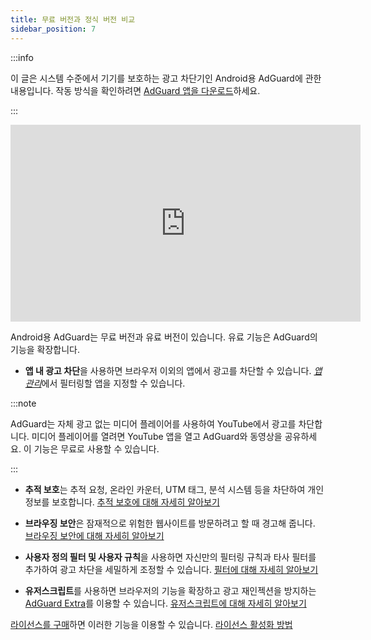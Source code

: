 ```yaml
---
title: 무료 버전과 정식 버전 비교
sidebar_position: 7
---
```


:::info

이 글은 시스템 수준에서 기기를 보호하는 광고 차단기인 Android용 AdGuard에 관한 내용입니다. 작동 방식을 확인하려면 [AdGuard 앱을 다운로드](https://agrd.io/download-kb-adblock)하세요.

:::

<iframe width="560" height="315" src="https://www.youtube-nocookie.com/embed/xNOeHpZgjFo" title="YouTube video player" frameborder="0" allow="accelerometer; autoplay; clipboard-write; encrypted-media; gyroscope; picture-in-picture" allowfullscreen></iframe>

Android용 AdGuard는 무료 버전과 유료 버전이 있습니다. 유료 기능은 AdGuard의 기능을 확장합니다.

- **앱 내 광고 차단**을 사용하면 브라우저 이외의 앱에서 광고를 차단할 수 있습니다. [_앱 관리_](/adguard-for-android/features/app-management)에서 필터링할 앱을 지정할 수 있습니다.

:::note

AdGuard는 자체 광고 없는 미디어 플레이어를 사용하여 YouTube에서 광고를 차단합니다. 미디어 플레이어를 열려면 YouTube 앱을 열고 AdGuard와 동영상을 공유하세요. 이 기능은 무료로 사용할 수 있습니다.

:::

- **추적 보호**는 추적 요청, 온라인 카운터, UTM 태그, 분석 시스템 등을 차단하여 개인정보를 보호합니다. [추적 보호에 대해 자세히 알아보기](/adguard-for-android/features/protection/tracking-protection)

- **브라우징 보안**은 잠재적으로 위험한 웹사이트를 방문하려고 할 때 경고해 줍니다. [브라우징 보안에 대해 자세히 알아보기](/adguard-for-android/features/protection/browsing-security)

- **사용자 정의 필터 및 사용자 규칙**을 사용하면 자신만의 필터링 규칙과 타사 필터를 추가하여 광고 차단을 세밀하게 조정할 수 있습니다. [필터에 대해 자세히 알아보기](/adguard-for-android/features/settings#filters)

- **유저스크립트**를 사용하면 브라우저의 기능을 확장하고 광고 재인젝션을 방지하는 [AdGuard Extra](/adguard-for-android/features/settings#adguard-extra)를 이용할 수 있습니다. [유저스크립트에 대해 자세히 알아보기](/adguard-for-android/features/settings#userscripts)

[라이선스를 구매](https://adguard.com/license.html)하면 이러한 기능을 이용할 수 있습니다. [라이선스 활성화 방법](/general/license/activation/#aactivate-adguard-for-android)
